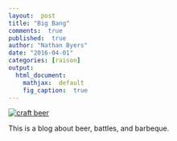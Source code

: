 ```yaml
---
layout:  post
title: "Big Bang"
comments:  true
published:  true
author: "Nathan Byers"
date: "2016-04-01"
categories: [raison]
output:
  html_document:
    mathjax:  default
    fig_caption:  true
---
```


[![craft beer](http://i.imgur.com/DKtOrCw.jpg?1)](http://i.imgur.com/DKtOrCw.jpg?1)

This is a blog about beer, battles, and barbeque.